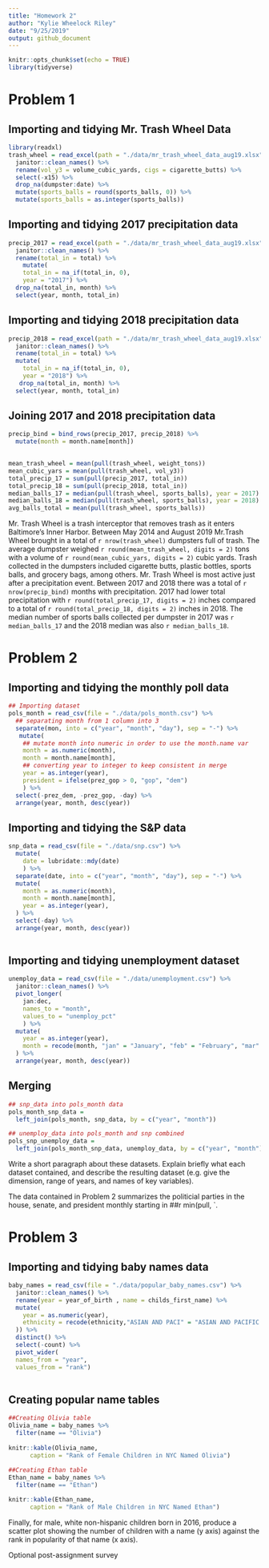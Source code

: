 ```yaml
---
title: "Homework 2"
author: "Kylie Wheelock Riley"
date: "9/25/2019"
output: github_document
---
```


```r
knitr::opts_chunk$set(echo = TRUE)
library(tidyverse)
```

# Problem 1

## Importing and tidying Mr. Trash Wheel Data
```r
library(readxl)
trash_wheel = read_excel(path = "./data/mr_trash_wheel_data_aug19.xlsx", 1) %>%
  janitor::clean_names() %>% 
  rename(vol_y3 = volume_cubic_yards, cigs = cigarette_butts) %>% 
  select(-x15) %>% 
  drop_na(dumpster:date) %>%
  mutate(sports_balls = round(sports_balls, 0)) %>% 
  mutate(sports_balls = as.integer(sports_balls))
```

## Importing and tidying 2017 precipitation data
```r
precip_2017 = read_excel(path = "./data/mr_trash_wheel_data_aug19.xlsx", 6, skip = 1) %>% 
  janitor::clean_names() %>% 
  rename(total_in = total) %>% 
    mutate(
    total_in = na_if(total_in, 0),
    year = "2017") %>% 
  drop_na(total_in, month) %>% 
  select(year, month, total_in)
```

## Importing and tidying 2018 precipitation data
```r
precip_2018 = read_excel(path = "./data/mr_trash_wheel_data_aug19.xlsx", 5, skip = 1) %>% 
  janitor::clean_names() %>% 
  rename(total_in = total) %>% 
  mutate(
    total_in = na_if(total_in, 0),
    year = "2018") %>% 
   drop_na(total_in, month) %>% 
  select(year, month, total_in)
```

## Joining 2017 and 2018 precipitation data
```r
precip_bind = bind_rows(precip_2017, precip_2018) %>% 
  mutate(month = month.name[month])
    

```

```r
mean_trash_wheel = mean(pull(trash_wheel, weight_tons))
mean_cubic_yars = mean(pull(trash_wheel, vol_y3))
total_precip_17 = sum(pull(precip_2017, total_in))
total_precip_18 = sum(pull(precip_2018, total_in))
median_balls_17 = median(pull(trash_wheel, sports_balls), year = 2017)
median_balls_18 = median(pull(trash_wheel, sports_balls), year = 2018)
avg_balls_total = mean(pull(trash_wheel, sports_balls))
```

Mr. Trash Wheel is a trash interceptor that removes trash as it enters Baltimore's Inner Harbor. Between May 2014 and August 2019 Mr.Trash Wheel brought in a  total of `r nrow(trash_wheel)` dumpsters full of trash. The average dumpster weighed  `r round(mean_trash_wheel, digits = 2)` tons with a volume of `r round(mean_cubic_yars, digits = 2)` cubic yards. Trash collected in the dumpsters included cigarette butts, plastic bottles, sports balls, and grocery bags, among others. Mr. Trash Wheel is most active just after a precipitation event.  Between 2017 and 2018 there was a total of `r nrow(precip_bind)` months with precipitation. 2017 had lower total precipitation with  `r round(total_precip_17, digits = 2)` inches compared to a total of `r round(total_precip_18, digits = 2)` inches in 2018. The median number of sports balls collected per dumpster in 2017 was `r median_balls_17` and the 2018 median was also `r median_balls_18`.


# Problem 2

## Importing and tidying the monthly poll data
```r
## Importing dataset
pols_month = read_csv(file = "./data/pols_month.csv") %>% 
  ## separating month from 1 column into 3
  separate(mon, into = c("year", "month", "day"), sep = "-") %>% 
   mutate(
    ## mutate month into numeric in order to use the month.name var
    month = as.numeric(month),
    month = month.name[month],
    ## converting year to integer to keep consistent in merge
    year = as.integer(year),
    president = ifelse(prez_gop > 0, "gop", "dem")
    ) %>%
  select(-prez_dem, -prez_gop, -day) %>% 
  arrange(year, month, desc(year))

```

## Importing and tidying the S&P data
```r
snp_data = read_csv(file = "./data/snp.csv") %>% 
  mutate( 
    date = lubridate::mdy(date)
    ) %>% 
  separate(date, into = c("year", "month", "day"), sep = "-") %>% 
  mutate(
    month = as.numeric(month),
    month = month.name[month], 
    year = as.integer(year),
  ) %>% 
  select(-day) %>% 
  arrange(year, month, desc(year))
  
```

## Importing and tidying unemployment dataset
```r
unemploy_data = read_csv(file = "./data/unemployment.csv") %>% 
  janitor::clean_names() %>% 
  pivot_longer(
    jan:dec,
    names_to = "month", 
    values_to = "unemploy_pct"
    ) %>%
  mutate(
    year = as.integer(year),
    month = recode(month, "jan" = "January", "feb" = "February", "mar" = "March", "apr" = "April", "may" = "May", "jun" = "June", "jul" = "July", "aug" = "August", "sep" = "September", "oct" = "October", "nov" = "November", "dec" = "December")
  ) %>% 
  arrange(year, month, desc(year))

```


## Merging 
```r
## snp_data into pols_month data 
pols_month_snp_data = 
  left_join(pols_month, snp_data, by = c("year", "month"))

## unemploy_data into pols_month and snp combined
pols_snp_unemploy_data =
  left_join(pols_month_snp_data, unemploy_data, by = c("year", "month"))
```

Write a short paragraph about these datasets. Explain briefly what each dataset contained, and describe the resulting dataset (e.g. give the dimension, range of years, and names of key variables).

The data contained in Problem 2 summarizes the politicial parties in the house, senate, and president monthly starting in ##r min(pull, `.

# Problem 3

## Importing and tidying baby names data
```r
baby_names = read_csv(file = "./data/popular_baby_names.csv") %>% 
  janitor::clean_names() %>%
  rename(year = year_of_birth , name = childs_first_name) %>% 
  mutate(
    year = as.numeric(year),
    ethnicity = recode(ethnicity,"ASIAN AND PACI" = "ASIAN AND PACIFIC ISLANDER", "BLACK NON HISP" = "BLACK NON HISPANIC", "WHITE NON HISP" = "WHITE NON HISPANIC"
  )) %>% 
  distinct() %>% 
  select(-count) %>%
  pivot_wider(
  names_from = "year", 
  values_from = "rank") 
  
```

## Creating popular name tables
```r

##Creating Olivia table
Olivia_name = baby_names %>% 
  filter(name == "Olivia")  
   
knitr::kable(Olivia_name,
      caption = "Rank of Female Children in NYC Named Olivia")
 
##Creating Ethan table
Ethan_name = baby_names %>% 
  filter(name == "Ethan")

knitr::kable(Ethan_name,
      caption = "Rank of Male Children in NYC Named Ethan")

```

Finally, for male, white non-hispanic children born in 2016, produce a scatter plot showing the number of children with a name (y axis) against the rank in popularity of that name (x axis).

Optional post-assignment survey